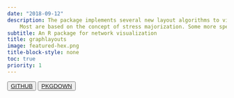 ```yaml
---
date: "2018-09-12"
description: The package implements several new layout algorithms to visualize networks which are not provided by standard graph packages. 
    Most are based on the concept of stress majorization. Some more specific algorithms allow to emphasize hidden group structures in networks, focus on specific nodes or specific types of networks.
subtitle: An R package for network visualization
title: graphlayouts
image: featured-hex.png
title-block-style: none
toc: true
priority: 1
---
```


<button type="button" class="btn btn-outline-success"><a href="https://github.com/schochastics/graphlayouts">GITHUB</a></button>
<button type="button" class="btn btn-outline-success"><a href="http://graphlayouts.schochastics.net/">PKGDOWN</a></button>

